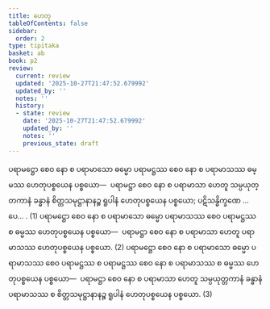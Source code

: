 ```yaml
---
title: ဟေတု
tableOfContents: false
sidebar:
  order: 2
type: tipitaka
basket: ab
book: p2
review:
  current: review
  updated: '2025-10-27T21:47:52.679992'
  updated_by: ''
  notes: ''
  history:
  - state: review
    date: '2025-10-27T21:47:52.679992'
    updated_by: ''
    notes: ''
    previous_state: draft
---
```



<ReviewStatus review={frontmatter.review} showDetails={true} />

<HypothesisAnnotation frontmatter={frontmatter} />

<DynamicBreadcrumb />

<Division number="87" book="p2" e="ch" v="38" p="285">

<Paragraph number="2303" book="p2">
ပရာမဋ္ဌော စေဝ နော စ ပရာမာသော ဓမ္မော ပရာမဋ္ဌဿ စေဝ နော စ ပရာမာသဿ ဓမ္မဿ ဟေတုပစ္စယေန ပစ္စယော—  ပရာမဋ္ဌာ စေဝ နော စ ပရာမာသာ ဟေတူ သမ္ပယုတ္တကာနံ ခန္ဓာနံ စိတ္တသမုဋ္ဌာနာနဉ္စ ရူပါနံ ဟေတုပစ္စယေန ပစ္စယော; ပဋိသန္ဓိက္ခဏေ …ပေ… . (1)
</Paragraph>

<Paragraph number="2304" book="p2">
ပရာမဋ္ဌော စေဝ နော စ ပရာမာသော ဓမ္မော ပရာမာသဿ စေဝ ပရာမဋ္ဌဿ စ ဓမ္မဿ ဟေတုပစ္စယေန ပစ္စယော—  ပရာမဋ္ဌာ စေဝ နော စ ပရာမာသာ ဟေတူ ပရာမာသဿ ဟေတုပစ္စယေန ပစ္စယော. (2)
</Paragraph>

<Paragraph number="2305" book="p2">
ပရာမဋ္ဌော စေဝ နော စ ပရာမာသော ဓမ္မော ပရာမာသဿ စေဝ ပရာမဋ္ဌဿ စ ပရာမဋ္ဌဿ စေဝ နော စ ပရာမာသဿ စ ဓမ္မဿ ဟေတုပစ္စယေန ပစ္စယော—  ပရာမဋ္ဌာ စေဝ နော စ ပရာမာသာ ဟေတူ သမ္ပယုတ္တကာနံ ခန္ဓာနံ ပရာမာသဿ စ စိတ္တသမုဋ္ဌာနာနဉ္စ ရူပါနံ ဟေတုပစ္စယေန ပစ္စယော. (3)
</Paragraph>
</Division>